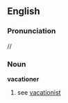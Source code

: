 ==English==
===Pronunciation===
/{{IPAchar|vəˈkeɪʃənə}}/
===Noun===
'''vacationer'''

# see [[vacationist]]